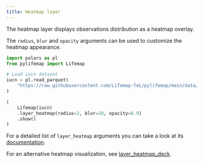 ```yaml
---
title: Heatmap layer
---
```


The heatmap layer displays observations distribution as a heatmap overlay.

The `radius`, `blur` and `opacity` arguments can be used to customize the heatmap appearance.

```python
import polars as pl
from pylifemap import Lifemap

# Load iucn dataset
iucn = pl.read_parquet(
    "https://raw.githubusercontent.com/Lifemap-ToL/pylifemap/main/data/iucn.parquet"
)

(
    Lifemap(iucn)
    .layer_heatmap(radius=2, blur=10, opacity=0.9)
    .show()
)
```

For a detailed list of `layer_heatmap` arguments you can take a look at its [documentation](`~pylifemap.Lifemap.layer_heatmap`).

For an alternative heatmap visualization, see [layer_heatmap_deck](layer_heatmap_deck.qmd).

